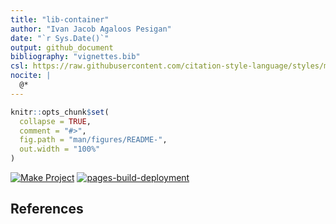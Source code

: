 ```yaml
---
title: "lib-container"
author: "Ivan Jacob Agaloos Pesigan"
date: "`r Sys.Date()`"
output: github_document
bibliography: "vignettes.bib"
csl: https://raw.githubusercontent.com/citation-style-language/styles/master/apa.csl
nocite: |
  @*
---
```


<!-- README.md is generated from .setup/readme/README.Rmd. Please edit that file -->

```r
knitr::opts_chunk$set(
  collapse = TRUE,
  comment = "#>",
  fig.path = "man/figures/README-",
  out.width = "100%"
)
```

<!-- badges: start -->
[![Make Project](https://github.com/ijapesigan/lib-container/actions/workflows/make.yml/badge.svg)](https://github.com/ijapesigan/lib-container/actions/workflows/make.yml)
[![pages-build-deployment](https://github.com/ijapesigan/lib-container/actions/workflows/pages/pages-build-deployment/badge.svg)](https://github.com/ijapesigan/lib-container/actions/workflows/pages/pages-build-deployment)
<!-- badges: end -->

## References
